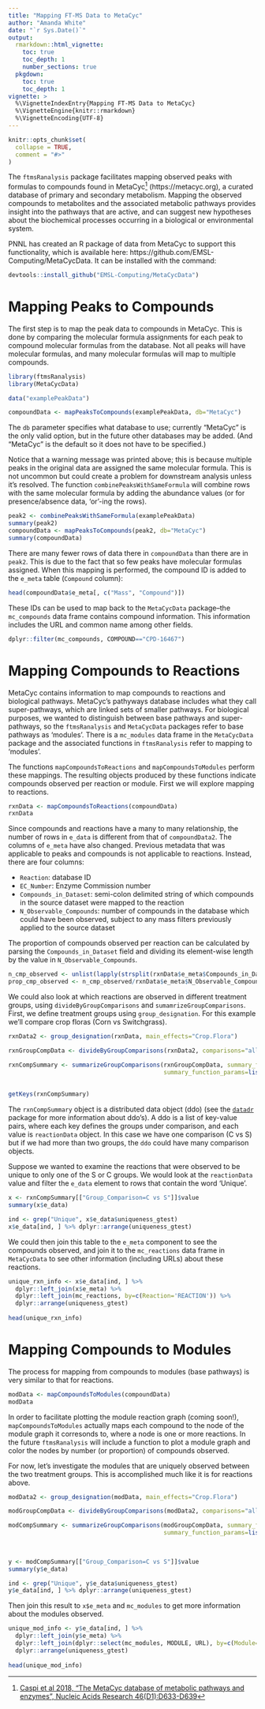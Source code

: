 ```yaml
---
title: "Mapping FT-MS Data to MetaCyc"
author: "Amanda White"
date: "`r Sys.Date()`"
output: 
  rmarkdown::html_vignette:
    toc: true
    toc_depth: 1
    number_sections: true
  pkgdown:
    toc: true
    toc_depth: 1
vignette: >
  %\VignetteIndexEntry{Mapping FT-MS Data to MetaCyc}
  %\VignetteEngine{knitr::rmarkdown}
  %\VignetteEncoding{UTF-8}
---
```


```r
knitr::opts_chunk$set(
  collapse = TRUE,
  comment = "#>"
)
```

The `ftmsRanalysis` package facilitates mapping observed peaks with formulas to compounds found in MetaCyc[^1] (https://metacyc.org), a curated database of primary and secondary metabolism. Mapping the observed compounds to metabolites and the associated metabolic pathways provides insight into the pathways that are active, and can suggest new hypotheses about the biochemical processes occurring in a biological or environmental system.

[^1]: [Caspi et al 2018, "The MetaCyc database of metabolic pathways and enzymes", Nucleic Acids Research 46(D1):D633-D639](https://academic.oup.com/nar/article/46/D1/D633/4559117)

PNNL has created an R package of data from MetaCyc to support this functionality, which is available here: https://github.com/EMSL-Computing/MetaCycData. It can be installed with the command:
```r
devtools::install_github("EMSL-Computing/MetaCycData")
```

# Mapping Peaks to Compounds

The first step is to map the peak data to compounds in MetaCyc. This is done by comparing the molecular formula assignments for each peak to compound molecular formulas from the database. Not all peaks will have molecular formulas, and many molecular formulas will map to multiple compounds. 

```r
library(ftmsRanalysis)
library(MetaCycData)

data("examplePeakData")

compoundData <- mapPeaksToCompounds(examplePeakData, db="MetaCyc")
```

The `db` parameter specifies what database to use; currently "MetaCyc" is the only valid option, but in the future other databases may be added. (And "MetaCyc" is the default so it does not have to be specified.)

Notice that a warning message was printed above; this is because multiple peaks in the original data are assigned the same molecular formula. This is not uncommon but could create a problem for downstream analysis unless it's resolved. The function `combinePeaksWithSameFormula` will combine rows with the same molecular formula by adding the abundance values (or for presence/absence data, 'or'-ing the rows). 

```r
peak2 <- combinePeaksWithSameFormula(examplePeakData)
summary(peak2)
compoundData <- mapPeaksToCompounds(peak2, db="MetaCyc")
summary(compoundData)
```

There are many fewer rows of data there in `compoundData` than there are in `peak2`. This is due to the fact that so few peaks have molecular formulas assigned. When this mapping is performed, the compound ID is added to the `e_meta` table (`Compound` column):

```r
head(compoundData$e_meta[, c("Mass", "Compound")])
```

These IDs can be used to map back to the `MetaCycData` package--the `mc_compounds` data frame contains compound information. This information includes the URL and common name among other fields.

```r
dplyr::filter(mc_compounds, COMPOUND=="CPD-16467")
```

# Mapping Compounds to Reactions

MetaCyc contains information to map compounds to reactions and biological pathways. MetaCyc's pathyways database includes what they call super-pathways, which are linked sets of smaller pathways. For biological purposes, we wanted to distinguish between base pathways and super-pathways, so the `ftmsRanalysis` and `MetaCycData` packages refer to base pathways as 'modules'. There is a `mc_modules` data frame in the `MetaCycData` package and the associated functions in `ftmsRanalysis` refer to mapping to 'modules'. 

The functions `mapCompoundsToReactions` and `mapCompoundsToModules` perform these mappings. The resulting objects produced by these functions indicate compounds observed per reaction or module. First we will explore mapping to reactions.

```r
rxnData <- mapCompoundsToReactions(compoundData)
rxnData
```

Since compounds and reactions have a many to many relationship, the number of rows in `e_data` is different from that of `compoundData2`. The columns of `e_meta` have also changed. Previous metadata that was applicable to peaks and compounds is not applicable to reactions. Instead, there are four columns:

* `Reaction`: database ID
* `EC_Number`: Enzyme Commission number
* `Compounds_in_Dataset`: semi-colon delimited string of which compounds in the source dataset were mapped to the reaction
* `N_Observable_Compounds`: number of compounds in the database which could have been observed, subject to any mass filters previously applied to the source dataset

The proportion of compounds observed per reaction can be calculated by parsing the `Compounds_in_Dataset` field and dividing its element-wise length by the value in `N_Observable_Compounds`.

```r
n_cmp_observed <- unlist(lapply(strsplit(rxnData$e_meta$Compounds_in_Dataset, ";"), length))
prop_cmp_observed <- n_cmp_observed/rxnData$e_meta$N_Observable_Compounds
```

We could also look at which reactions are observed in different treatment groups, using `divideByGroupComparisons` and `sumamrizeGroupComparisons`. First, we define treatment groups using `group_designation`. For this example we'll compare crop floras (Corn vs Switchgrass). 

```r
rxnData2 <- group_designation(rxnData, main_effects="Crop.Flora")

rxnGroupCompData <- divideByGroupComparisons(rxnData2, comparisons="all")

rxnCompSummary <- summarizeGroupComparisons(rxnGroupCompData, summary_functions = "uniqueness_gtest",
                                            summary_function_params=list(uniqueness_gtest=
                                                                           list(pres_fn="nsamps", pres_thresh=2,
                                                                           pvalue_thresh=0.05)))
getKeys(rxnCompSummary)
```

The `rxnCompSummary` object is a distributed data object (ddo) (see the [`datadr`](http://deltarho.org/docs-datadr/) package for more information about ddo's). A ddo is a list of key-value pairs, where each key defines the groups under comparison, and each value is `reactionData` object. In this case we have one comparison (C vs S) but if we had more than two groups, the `ddo` could have many comparison objects. 

Suppose we wanted to examine the reactions that were observed to be unique to only one of the S or C groups. We would look at the `reactionData` value and filter the `e_data` element to rows that contain the word 'Unique'.

```r
x <- rxnCompSummary[["Group_Comparison=C vs S"]]$value
summary(x$e_data)

ind <- grep("Unique", x$e_data$uniqueness_gtest)
x$e_data[ind, ] %>% dplyr::arrange(uniqueness_gtest)
```

We could then join this table to the `e_meta` component to see the compounds observed, and join it to the `mc_reactions` data frame in `MetaCycData` to see other information (including URLs) about these reactions.

```r
unique_rxn_info <- x$e_data[ind, ] %>% 
  dplyr::left_join(x$e_meta) %>%
  dplyr::left_join(mc_reactions, by=c(Reaction='REACTION')) %>%
  dplyr::arrange(uniqueness_gtest)
  
head(unique_rxn_info)
```

# Mapping Compounds to Modules

The process for mapping from compounds to modules (base pathways) is very similar to that for reactions. 

```r
modData <- mapCompoundsToModules(compoundData)
modData
```

In order to facilitate plotting the module reaction graph (coming soon!), `mapCompoundsToModules` actually maps each compound to the node of the module graph it corresonds to, where a node is one or more reactions. In the future `ftmsRanalysis` will include a function to plot a module graph and color the nodes by number (or proportion) of compounds observed. 

For now, let's investigate the modules that are uniquely observed between the two treatment groups. This is accomplished much like it is for reactions above.

```r
modData2 <- group_designation(modData, main_effects="Crop.Flora")

modGroupCompData <- divideByGroupComparisons(modData2, comparisons="all")

modCompSummary <- summarizeGroupComparisons(modGroupCompData, summary_functions = "uniqueness_gtest",
                                            summary_function_params=list(uniqueness_gtest=
                                                                           list(pres_fn="nsamps", pres_thresh=2,
                                                                           pvalue_thresh=0.05)))

y <- modCompSummary[["Group_Comparison=C vs S"]]$value
summary(y$e_data)

ind <- grep("Unique", y$e_data$uniqueness_gtest)
y$e_data[ind, ] %>% dplyr::arrange(uniqueness_gtest)
```
 
 Then join this result to `x$e_meta` and `mc_modules` to get more information about the modules observed.
 
```r
unique_mod_info <- y$e_data[ind, ] %>% 
  dplyr::left_join(y$e_meta) %>%
  dplyr::left_join(dplyr::select(mc_modules, MODULE, URL), by=c(Module='MODULE')) %>%
  dplyr::arrange(uniqueness_gtest)
  
head(unique_mod_info)

```
 
